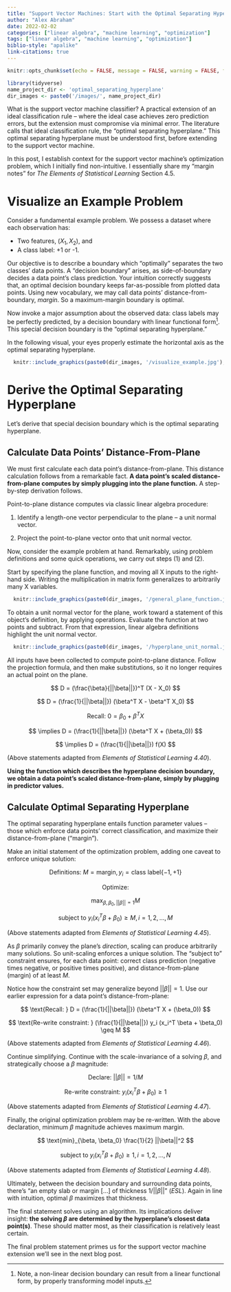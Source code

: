 ```yaml
---
title: "Support Vector Machines: Start with the Optimal Separating Hyperplane"
author: "Alex Abraham"
date: 2022-02-02
categories: ["linear algebra", "machine learning", "optimization"]
tags: ["linear algebra", "machine learning", "optimization"]
biblio-style: "apalike"
link-citations: true
---
```


```r
knitr::opts_chunk$set(echo = FALSE, message = FALSE, warning = FALSE, fig.showtext = TRUE)

library(tidyverse)
name_project_dir <- 'optimal_separating_hyperplane'
dir_images <- paste0('/images/', name_project_dir)
```

What is the support vector machine classifier? A practical extension of an ideal classification rule -- where the ideal case achieves zero prediction errors, but the extension must compromise via minimal error. The literature calls that ideal classification rule, the "optimal separating hyperplane." This optimal separating hyperplane must be understood first, before extending to the support vector machine.

In this post, I establish context for the support vector machine's optimization problem, which I initially find non-intuitive. I essentially share my "margin notes" for _The Elements of Statistical Learning_ Section 4.5. 


# Visualize an Example Problem

Consider a fundamental example problem. We possess a dataset where each observation has:

- Two features, $(X_1, X_2)$, and 
- A class label: +1 or -1. 

Our objective is to describe a boundary which "optimally" separates the two classes' data points. A "decision boundary" arises, as side-of-boundary decides a data point's class prediction. Your intuition correctly suggests that, an optimal decision boundary keeps far-as-possible from plotted data points. Using new vocabulary, we may call data points' distance-from-boundary, _margin_. So a maximum-margin boundary is optimal.

Now invoke a major assumption about the observed data: class labels may be perfectly predicted, by a decision boundary with linear functional form^[Note, a non-linear decision boundary can result from a linear functional form, by properly transforming model inputs.]. This special decision boundary is the "optimal separating hyperplane."

In the following visual, your eyes properly estimate the horizontal axis as the optimal separating hyperplane.

```r
  knitr::include_graphics(paste0(dir_images, '/visualize_example.jpg'), error=FALSE)
```


# Derive the Optimal Separating Hyperplane

Let's derive that special decision boundary which is the optimal separating hyperplane.

## Calculate Data Points' Distance-From-Plane

We must first calculate each data point's distance-from-plane. This distance calculation follows from a remarkable fact. **A data point's scaled distance-from-plane computes by simply plugging into the plane function.** A step-by-step derivation follows.

Point-to-plane distance computes via classic linear algebra procedure: 

1. Identify a length-one vector perpendicular to the plane -- a unit normal vector.

2. Project the point-to-plane vector onto that unit normal vector. 

Now, consider the example problem at hand. Remarkably, using problem definitions and some quick operations, we carry out steps (1) and (2).

Start by specifying the plane function, and moving all X inputs to the right-hand side. Writing the multiplication in matrix form generalizes to arbitrarily many X variables.

```r
  knitr::include_graphics(paste0(dir_images, '/general_plane_function.jpg'), error=FALSE)
```

To obtain a unit normal vector for the plane, work toward a statement of this object's definition, by applying operations. Evaluate the function at two points and subtract. From that expression, linear algebra definitions highlight the unit normal vector.

```r
  knitr::include_graphics(paste0(dir_images, '/hyperplane_unit_normal.jpg'), error=FALSE)
```

All inputs have been collected to compute point-to-plane distance. Follow the projection formula, and then make substitutions, so it no longer requires an actual point on the plane.

$$
  D = (\frac{\beta}{||\beta||})^T (X - X_0)
$$

$$
  D = (\frac{1}{||\beta||}) (\beta^T X - \beta^T X_0)
$$

$$
  \text{Recall: } 0 = \beta_0 + \beta^T X
$$

$$
  \implies D = (\frac{1}{||\beta||}) (\beta^T X + (\beta_0))
$$

$$
  \implies D = (\frac{1}{||\beta||}) f(X)
$$

(Above statements adapted from _Elements of Statistical Learning 4.40_).

**Using the function which describes the hyperplane decision boundary, we obtain a data point's scaled distance-from-plane, simply by plugging in predictor values.**


## Calculate Optimal Separating Hyperplane

The optimal separating hyperplane entails function parameter values -- those which enforce data points' correct classification, and maximize their distance-from-plane ("margin"). 

Make an initial statement of the optimization problem, adding one caveat to enforce unique solution:

$$
  \text{Definitions: } M = \text{margin}, y_i = \text{class label} \{-1, +1\}
$$

$$
  \text{Optimize: }
$$

$$
  \text{max}_{\beta, \beta_0, ||\beta|| = 1} M
$$

$$
  \text{subject to } y_i(x_i^T \beta + \beta_0) \geq M, i = 1, 2, ..., M
$$

(Above statements adapted from _Elements of Statistical Learning 4.45_).

As $\beta$ primarily convey the plane's _direction_, scaling can produce arbitrarily many solutions. So unit-scaling enforces a unique solution. The "subject to" constraint ensures, for each data point: correct class prediction (negative times negative, or positive times positive), and distance-from-plane (margin) of at least _M_. 

Notice how the constraint set may generalize beyond $||\beta||=1$. Use our earlier expression for a data point's distance-from-plane:

$$
  \text{Recall: } D = (\frac{1}{||\beta||}) (\beta^T X + (\beta_0))
$$

$$
  \text{Re-write constraint: } (\frac{1}{||\beta||}) y_i (x_i^T \beta + \beta_0) \geq M
$$

(Above statements adapted from _Elements of Statistical Learning 4.46_).

Continue simplifying. Continue with the scale-invariance of a solving $\beta$, and strategically choose a $\beta$ magnitude:

$$
  \text{Declare: } ||\beta|| = 1/M
$$

$$
  \text{Re-write constraint: } y_i (x_i^T \beta + \beta_0) \geq 1
$$

(Above statements adapted from _Elements of Statistical Learning 4.47_).

Finally, the original optimization problem may be re-written. With the above declaration, minimum $\beta$ magnitude achieves maximum margin.

$$
  \text{min}_{\beta, \beta_0} \frac{1}{2} ||\beta||^2
$$

$$
  \text{subject to } y_i (x_i^T \beta + \beta_0) \geq 1, i = 1, 2, ..., N
$$

(Above statements adapted from _Elements of Statistical Learning 4.48_).

Ultimately, between the decision boundary and surrounding data points, there's "an empty slab or margin [...] of thickness 1/$||\beta||$" (_ESL_). Again in line with intuition, optimal $\beta$ maximizes that thickness.

The final statement solves using an algorithm. Its implications deliver insight: **the solving $\beta$ are determined by the hyperplane's closest data point(s)**. These should matter most, as their classification is relatively least certain.

The final problem statement primes us for the support vector machine extension we'll see in the next blog post.